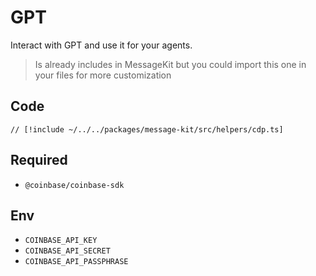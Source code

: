# GPT

Interact with GPT and use it for your agents.

> Is already includes in MessageKit but you could import this one in your files for more customization

## Code

```tsx [src/helpers/cdp.ts]
// [!include ~/../../packages/message-kit/src/helpers/cdp.ts]
```

## Required

- `@coinbase/coinbase-sdk`

## Env

- `COINBASE_API_KEY`
- `COINBASE_API_SECRET`
- `COINBASE_API_PASSPHRASE`
